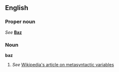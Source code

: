 ==English==
===Proper noun===
''See'' '''[[Baz]]'''

===Noun===
'''baz'''

#{{computing}} ''See'' [[w:metasyntactic variable|Wikipedia's article on metasyntactic variables]]